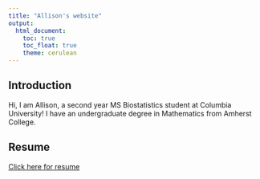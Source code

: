 ```yaml
---
title: "Allison's website"
output: 
  html_document:
    toc: true
    toc_float: true
    theme: cerulean
---
```


## Introduction

Hi, I am Allison, a second year MS Biostatistics student at Columbia University! I have an undergraduate degree in Mathematics from Amherst College.

## Resume
[Click here for resume](./allison_resume.html)

